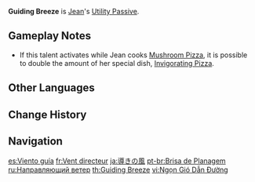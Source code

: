 {{Talent Infobox
|image         = Talent Guiding Breeze.png
|character     = Jean
|type          = Utility Passive
|info          = When a [[Cooking|Perfect Cooking]] is achieved on a [[:Category:Recovery Dishes|dish with restorative effects]], there is a 12% chance to obtain double the product.
|utility1      = Cooking
|utility2      = Perfect Recovery Dish Cooking
}}
{{Description|"Even when cooking, Jean is always concerned with helping others, and can accidentally make extra helpings."|2=[[Dainsleif]] in [https://youtu.be/_FOkixTeAaA Collected Miscellany - "Jean: Guiding Breeze"]}}
'''Guiding Breeze''' is [[Jean]]'s [[Utility Passive]].

==Gameplay Notes==
* If this talent activates while Jean cooks [[Mushroom Pizza]], it is possible to double the amount of her special dish, [[Invigorating Pizza]].
{{Talents by Category List|Perfect Recovery Dish Cooking Talents|header=identical|nottitle=Guiding Breeze}}

==Other Languages==
{{Other Languages
|en      = Guiding Breeze
|zhs     = 引领之风
|zhs_rm  = Yǐnlǐng zhī Fēng
|zht     = 引領之風
|zht_rm  = Yǐnlǐng zhī Fēng
|zh_tl   = Guiding Wind
|ja      = 導きの風
|ja_rm   = Michibiki no Kaze
|ja_tl   = Guiding Wind
|ko      = 인도의 바람
|ko_rm   = Indo-ui Baram
|ko_tl   = Wind of Guidance
|es      = Viento guía
|es_tl   = Guiding Wind
|fr      = Vent directeur
|fr_tl   = Guiding Wind
|ru      = Направляющий ветер
|ru_tl   = Guiding Wind
|th      = Guiding Breeze
|vi      = Ngọn Gió Dẫn Đường
|vi_tl   = Guiding Wind
|de      = Führende Brise
|de_tl   = Guiding Breeze
|id      = Guiding Breeze
|pt      = Brisa de Planagem
|pt_tl   = 
|tr      = Rehber Esinti
|tr_tl   = Guiding Breeze
|it      = Brezza guida
|it_tl   = Breeze Guide
}}

==Change History==
{{Change History|1.0}}

==Navigation==
{{Talent Navbox|Jean}}

[[es:Viento guía]]
[[fr:Vent directeur]]
[[ja:導きの風]]
[[pt-br:Brisa de Planagem]]
[[ru:Направляющий ветер]]
[[th:Guiding Breeze]]
[[vi:Ngọn Gió Dẫn Đường]]